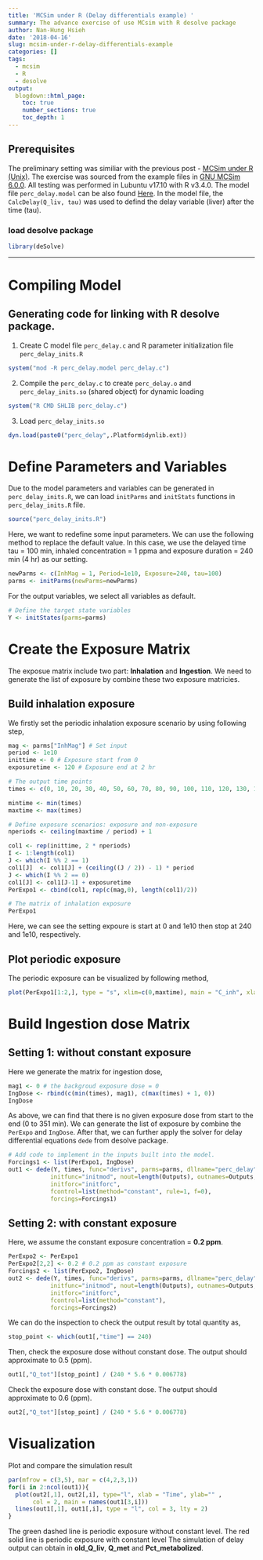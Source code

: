 ```yaml
---
title: 'MCSim under R (Delay differentials example) '
summary: The advance exercise of use MCsim with R desolve package 
author: Nan-Hung Hsieh
date: '2018-04-16'
slug: mcsim-under-r-delay-differentials-example
categories: []
tags:
  - mcsim
  - R
  - desolve
output:
  blogdown::html_page:
    toc: true
    number_sections: true
    toc_depth: 1
---
```


## Prerequisites

The preliminary setting was similiar with the previous post - [MCSim under R (Unix)](https://nanhung.rbind.io/post/mcsim-under-r-unix/). The exercise was sourced from the example files in [GNU MCSim 6.0.0](http://ftp.gnu.org/gnu/mcsim/). All testing was performed in Lubuntu v17.10 with R v3.4.0. The model file `perc_delay.model` can be also found [Here](https://nanhung.rbind.io/post/perc_delay.model). In the model file, the `CalcDelay(Q_liv, tau)` was used to defind the delay variable (liver) after the time (tau). 

### load desolve package
```R
library(deSolve)
```

---

# Compiling Model
## Generating code for linking with R desolve package.
1. Create C model file `perc_delay.c` and R parameter initialization file `perc_delay_inits.R`

```R
system("mod -R perc_delay.model perc_delay.c") 
```

2. Compile the `perc_delay.c` to create `perc_delay.o` and `perc_delay_inits.so` (shared object) for dynamic loading

```R
system("R CMD SHLIB perc_delay.c") 
```

3. Load `perc_delay_inits.so`

```R
dyn.load(paste0("perc_delay",.Platform$dynlib.ext)) 
```

# Define Parameters and Variables

Due to the model parameters and variables can be generated in `perc_delay_inits.R`, we can load `initParms` and `initStats` functions in `perc_delay_inits.R` file.

```R
source("perc_delay_inits.R") 
```

Here, we want to redefine some input parameters. We can use the following method to replace the default value. In this case, we use the delayed time tau = 100 min, inhaled concentration = 1 ppma and exposure duration = 240 min (4 hr) as our setting.

```R
newParms <- c(InhMag = 1, Period=1e10, Exposure=240, tau=100)
parms <- initParms(newParms=newParms)
```

For the output variables, we select all variables as default.

```R
# Define the target state variables
Y <- initStates(parms=parms)
```

# Create the Exposure Matrix
The exposue matrix include two part: **Inhalation** and **Ingestion**. 
We need to generate the list of exposure by combine these two exposure matricies.

## Build inhalation exposure
We firstly set the periodic inhalation exposure scenario by using following step,

```R
mag <- parms["InhMag"] # Set input
period <- 1e10
inittime <- 0 # Exposure start from 0
exposuretime <- 120 # Exposure end at 2 hr

# The output time points
times <- c(0, 10, 20, 30, 40, 50, 60, 70, 80, 90, 100, 110, 120, 130, 140, 150, 160, 170, 180, 190, 200, 210, 220, 230, 239.99, 240, 250, 260, 270, 280, 290, 300, 310, 320, 330, 339.9, 340, 350) 

mintime <- min(times)
maxtime <- max(times)

# Define exposure scenarios: exposure and non-exposure
nperiods <- ceiling(maxtime / period) + 1 

col1 <- rep(inittime, 2 * nperiods)
I <- 1:length(col1)
J <- which(I %% 2 == 1)
col1[J]  <- col1[J] + (ceiling((J / 2)) - 1) * period
J <- which(I %% 2 == 0)
col1[J] <- col1[J-1] + exposuretime
PerExpo1 <- cbind(col1, rep(c(mag,0), length(col1)/2))

# The matrix of inhalation exposure
PerExpo1
```
Here, we can see the setting expoure is start at 0 and 1e10 then stop at 240 and 1e10, respectively.

## Plot periodic exposure
The periodic exposure can be visualized by following method,  
```R
plot(PerExpo1[1:2,], type = "s", xlim=c(0,maxtime), main = "C_inh", xlab = "Time (min)")
```

# Build Ingestion dose Matrix
## Setting 1: without constant exposure
Here we generate the matrix for ingestion dose,

```R
mag1 <- 0 # the backgroud exposure dose = 0
IngDose <- rbind(c(min(times), mag1), c(max(times) + 1, 0))
IngDose
```
As above, we can find that there is no given exposure dose from start to the end (0 to 351 min). We can generate the list of exposure by combine the `PerExpo` and `IngDose`. After that, we can further apply the solver for delay differential equations `dede` from desolve package.

```R
# Add code to implement in the inputs built into the model.
Forcings1 <- list(PerExpo1, IngDose)
out1 <- dede(Y, times, func="derivs", parms=parms, dllname="perc_delay",
            initfunc="initmod", nout=length(Outputs), outnames=Outputs,
            initforc="initforc",
            fcontrol=list(method="constant", rule=1, f=0),
            forcings=Forcings1)
```

## Setting 2: with constant exposure
Here, we assume the constant exposure concentration = **0.2 ppm**.

```R
PerExpo2 <- PerExpo1
PerExpo2[2,2] <- 0.2 # 0.2 ppm as constant exposure 
Forcings2 <- list(PerExpo2, IngDose)
out2 <- dede(Y, times, func="derivs", parms=parms, dllname="perc_delay",
            initfunc="initmod", nout=length(Outputs), outnames=Outputs,
            initforc="initforc",
            fcontrol=list(method="constant"),
            forcings=Forcings2)
```

We can do the inspection to check the output result by total quantity as, 

```R
stop_point <- which(out1[,"time"] == 240)
```

Then, check the exposure dose without constant dose. The output should approximate to 0.5 (ppm).

```R
out1[,"Q_tot"][stop_point] / (240 * 5.6 * 0.006778) 
```

Check the exposure dose with constant dose. The output should approximate to 0.6 (ppm).

```R
out2[,"Q_tot"][stop_point] / (240 * 5.6 * 0.006778)
```

# Visualization
Plot and compare the simulation result

```R
par(mfrow = c(3,5), mar = c(4,2,3,1))
for(i in 2:ncol(out1)){
  plot(out2[,1], out2[,i], type="l", xlab = "Time", ylab="" , 
       col = 2, main = names(out1[3,i])) 
  lines(out1[,1], out1[,i], type = "l", col = 3, lty = 2)
}
```

The green dashed line is periodic exposure without constant level. The red solid line is periodic exposure with constant level The simulation of delay output can obtain in **old_Q_liv**, **Q_met** and **Pct_metabolized**. 
